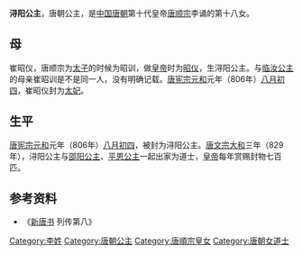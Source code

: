 {{東亞女性歷史人物
| 名稱=浔阳公主
| 身份=[[唐朝|唐朝]]公主
| 畫像=
| 說明=
| 姓=李
| 名=
| 封爵=[[公主|公主]]
| 位號=
| 封號=浔阳公主
| 出生年=
| 逝世年=
| 諡號=
| 墳墓=
| 父親=[[唐顺宗|唐顺宗]]
| 同胞兄弟=
| 母親=[[崔昭仪|崔昭仪]]
|}}
'''浔阳公主'''，唐朝公主，是[[中国|中国]][[唐朝|唐朝]]第十代皇帝[[唐顺宗|唐顺宗]]李诵的第十八女。
==母==
崔昭仪，唐顺宗为[[储君|太子]]的时候为昭训，做[[皇帝|皇帝]]时为[[昭仪|昭仪]]，生浔阳公主。与[[临汝公主|临汝公主]]的母亲崔昭训是不是同一人，没有明确记载。[[唐宪宗|唐宪宗]][[元和_(唐朝)|元和]]元年（806年）[[八月初四|八月初四]]，崔昭仪封为[[太妃|太妃]]。
==生平==
[[唐宪宗|唐宪宗]][[元和_(唐宪宗)|元和]]元年（806年）[[八月初四|八月初四]]，被封为浔阳公主。[[唐文宗|唐文宗]][[大和_(唐朝)|大和]]三年（829年），浔阳公主与[[邵阳公主|邵阳公主]]、[[平恩公主|平恩公主]]一起出家为道士，[[皇帝|皇帝]]每年赏赐封物七百匹。

== 参考资料 ==
*《[[新唐书|新唐书]] 列传第八》
{{唐顺宗皇室}}
{{唐朝人小作品}}
[[Category:李姓|Category:李姓]]
[[Category:唐朝公主|Category:唐朝公主]]
[[Category:唐順宗皇女|Category:唐順宗皇女]]
[[Category:唐朝女道士|Category:唐朝女道士]]